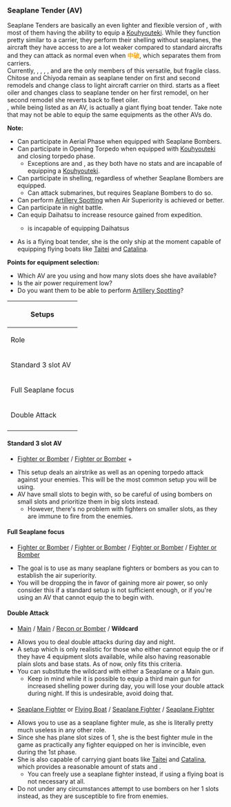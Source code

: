 === Seaplane Tender (AV) ===
Seaplane Tenders are basically an even lighter and flexible version of {{Tooltip|CVLs|Light Carriers}}, with most of them having the ability to equip a {{TorpedoWeapon}}[[Kouhyouteki]]. While they function pretty similar to a carrier, they perform their shelling without seaplanes, the aircraft they have access to are a lot weaker compared to standard aircrafts and they can attack as normal even when <span style="color:orange">'''中破'''</span>, which separates them from carriers.
<br />
Currently, {{ShipLink|Mizuho}}, {{ShipLink|Akitsushima}}, {{ShipLink|Chitose}}, {{ShipLink|Chiyoda}}, {{ShipLink|Commandant Teste}} and {{ShipLink|Kamoi Kai}} are the only members of this versatile, but fragile class. Chitose and Chiyoda remain as seaplane tender on first and second remodels and change class to light aircraft carrier on third.
{{ShipLink|Kamoi}} starts as a fleet oiler and changes class to seaplane tender on her first remodel, on her second remodel she reverts back to fleet oiler.
<br />
{{ShipLink|Akitsushima}}, while being listed as an AV, is actually a giant flying boat tender. Take note that {{ShipLink|Akitsushima}} may not be able to equip the same equipments as the other AVs do.

'''Note:'''
* Can participate in Aerial Phase when equipped with {{Seaplane}}Seaplane Bombers.
* Can participate in Opening Torpedo when equipped with {{TorpedoWeapon}}[[Kouhyouteki]] and closing torpedo phase.
** Exceptions are {{ShipLink|Akitsushima}} and {{ShipLink|Commandant Teste}}, as they both have no {{Torpedo}} stats and are incapable of equipping a {{TorpedoWeapon}}[[Kouhyouteki]].
* Can participate in shelling, regardless of whether {{Seaplane}}Seaplane Bombers are equipped.
** Can attack submarines, but requires {{Seaplane}}Seaplane Bombers to do so.
* Can perform [[Artillery Spotting]] when Air Superiority is achieved or better.
* Can participate in night battle.
* Can equip {{LandingCraft}}Daihatsu to increase resource gained from expedition.
** {{ShipLink|Akitsushima}} is incapable of equipping {{LandingCraft}}Daihatsus
* As {{ShipLink|Akitsushima}} is a flying boat tender, she is the only ship at the moment capable of equipping flying boats like {{Flying Boat}}[[Type 2 Large Flying Boat|Taitei]] and {{Flying Boat}}[[PBY-5A Catalina|Catalina]].


'''Points for equipment selection:'''
* Which AV are you using and how many slots does she have available?
* Is the air power requirement low?
* Do you want them to be able to perform [[Artillery Spotting]]?


{| style="width:700px;" class="wikitable mw-collapsible"
|-
! colspan="5" |Setups
|-
! scope="col"|Role
! scope="col"|Equipment #1
! scope="col"|Equipment #2
! scope="col"|Equipment #3
! scope="col"|Equipment #4
|-
|Standard 3 slot AV
|{{Seaplane}}[[Seaplane]]
|{{Seaplane}}[[Seaplane]]
|{{TorpedoWeapon}}{{EquipmentLink|Kouhyouteki|text=Minisub}}
|'''N/A'''
|-
|Full Seaplane focus
|{{Seaplane}}[[Seaplane]]
|{{Seaplane}}[[Seaplane]]
|{{Seaplane}}[[Seaplane]]
|{{Seaplane}}[[Seaplane]]
|-
|{{ShipLink|Commandant Teste/Kai|text=Commandant Teste}} Double Attack
|{{RedGunLight}}[[List of Main Guns by stats#Light_Guns|Main]]
|{{RedGunLight}}[[List of Main Guns by stats#Light_Guns|Main]]
|{{Seaplane}}[[Seaplane]]
|'''Wildcard'''
|-
|{{ShipLink|Akitsushima}}
|{{Seaplane}}[[Seaplane]]
|{{Seaplane Fighter}}[[Seaplane Fighter|Fighter]]
|{{Seaplane Fighter}}[[Seaplane Fighter|Fighter]]
|'''N/A'''
|}

====Standard 3 slot AV====
*{{Seaplane}}[[Seaplane|Fighter or Bomber]] / {{Seaplane}}[[Seaplane|Fighter or Bomber]] + {{TorpedoWeapon}}{{EquipmentLink|Kouhyouteki|text=Minisub}}
* This setup deals an airstrike as well as an opening torpedo attack against your enemies. This will be the most common setup you will be using.
* AV have small slots to begin with, so be careful of using bombers on small slots and prioritize them in big slots instead.
** However, there's no problem with fighters on smaller slots, as they are immune to {{AA}} fire from the enemies.
{{Clear}}

====Full Seaplane focus====
*{{Seaplane}}[[Seaplane|Fighter or Bomber]] / {{Seaplane}}[[Seaplane|Fighter or Bomber]] / {{Seaplane}}[[Seaplane|Fighter or Bomber]] / {{Seaplane}}[[Seaplane|Fighter or Bomber]] 
* The goal is to use as many seaplane fighters or bombers as you can to establish the air superiority. 
*You will be dropping the {{TorpedoWeapon}}{{EquipmentLink|Kouhyouteki|text=Minisub}} in favor of gaining more air power, so only consider this if a standard setup is not sufficient enough, or if you're using an AV that cannot equip the {{TorpedoWeapon}}{{EquipmentLink|Kouhyouteki|text=Minisub}} to begin with.
{{Clear}}

===={{ShipLink|Commandant Teste/Kai|text=Commandant Teste}} Double Attack====
*{{RedGunLight}}[[List of Main Guns by stats#Light_Guns|Main]] / {{RedGunLight}}[[List of Main Guns by stats#Light_Guns|Main]] / {{Seaplane}}[[Seaplane|Recon or Bomber]] / '''Wildcard'''
* Allows you to deal double attacks during day and night.
* A setup which is only realistic for those who either cannot equip the {{TorpedoWeapon}}{{EquipmentLink|Kouhyouteki|text=Minisub}} or if they have 4 equipment slots available, while also having reasonable plain slots and base {{Firepower}} stats. As of now, only {{ShipLink|Commandant Teste/Kai|text=Commandant Teste}} fits this criteria.
* You can substitute the wildcard with either a {{Seaplane}}Seaplane or a {{RedGunLight}}Main gun.
** Keep in mind while it is possible to equip a third main gun for increased shelling power during day, you will lose your double attack during night. If this is undesirable, avoid doing that.
{{Clear}}

===={{ShipLink|Akitsushima}}====
* {{Flying Boat}}{{Seaplane Fighter}}[[Seaplane Fighter]] or [[Flying Boat]] / {{Seaplane Fighter}}[[Seaplane Fighter]] / {{Seaplane Fighter}}[[Seaplane Fighter]]
* Allows you to use {{ShipLink|Akitsushima}} as a seaplane fighter mule, as she is literally pretty much useless in any other role.
* Since she has plane slot sizes of 1, she is the best fighter mule in the game as practically any fighter equipped on her is invincible, even during the 1st phase.
* She is also capable of carrying giant boats like {{Flying Boat}}[[Type 2 Large Flying Boat|Taitei]] and {{Flying Boat}}[[PBY-5A Catalina|Catalina]], which provides a reasonable amount of stats and {{LOS}}.
** You can freely use a seaplane fighter instead, if using a flying boat is not necessary at all.
* Do not under any circumstances attempt to use bombers on her 1 slots instead, as they are susceptible to {{AA}} fire from enemies.
{{Clear}}